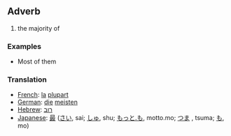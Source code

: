 ==Adverb==
#the majority of 
===Examples ===
* Most of them
===Translation===
*[[French]]: [[la]] [[plupart]]
*[[German]]: [[die]] [[meisten]]
*[[Hebrew]]: [[רוב]]
*[[Japanese]]: [[最]] ([[さい]], sai; [[しゅ]], shu; [[もっと.も]], motto.mo; [[つま]] , tsuma; [[も]], mo)